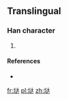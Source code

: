 ==Translingual==

===Han character===
{{Han char|rn=32|rad=土|as=06|sn=9|four=|canj=GYK,XGYK|ids=⿰土达}}

# {{defn|Han|sort=土06}}

====References====
* {{Han ref|kx=0230.121|hdz=10438.031|uh=57AF|ud=22447}}

[[fr:垯]]
[[pl:垯]]
[[zh:垯]]